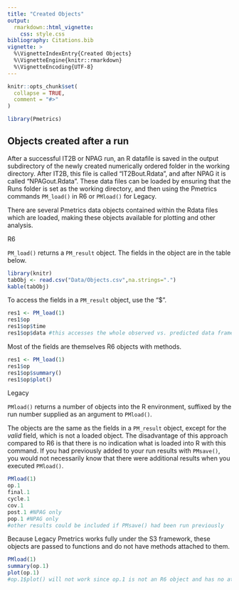 ```yaml
---
title: "Created Objects"
output: 
  rmarkdown::html_vignette:
    css: style.css
bibliography: Citations.bib
vignette: >
  %\VignetteIndexEntry{Created Objects}
  %\VignetteEngine{knitr::rmarkdown}
  %\VignetteEncoding{UTF-8}
---
```


```r
knitr::opts_chunk$set(
  collapse = TRUE,
  comment = "#>"
)
```

```r
library(Pmetrics)
```

## Objects created after a run

After a successful IT2B or NPAG run, an R datafile is saved in the
output subdirectory of the newly created numerically ordered folder in
the working directory. After IT2B, this file is called "IT2Bout.Rdata",
and after NPAG it is called "NPAGout.Rdata". These data files can be loaded by ensuring that the
Runs folder is set as the working directory, and then using the Pmetrics
commands `PM_load()` in <span class="r6">R6</span> or `PMload()` for 
<span class="legacy">Legacy</span>.

There are several Pmetrics data objects contained within the Rdata files
which are loaded, making these objects available for
plotting and other analysis. 

<span class="r6">R6</span>

`PM_load()` returns a `PM_result` object. The fields in the object are in the table below.


```r
library(knitr)
tabObj <- read.csv("Data/Objects.csv",na.strings=".")
kable(tabObj)
```

To access the fields in a `PM_result` object, use the "$". 

```r
res1 <- PM_load(1)
res1$op
res1$op$time
res1$op$data #this accesses the whole observed vs. predicted data frame
```

Most of the fields are themselves R6 objects with methods.

```r
res1 <- PM_load(1)
res1$op
res1$op$summary()
res1$op$plot()
```

<span class="legacy">Legacy</span>

`PMload()` returns a number of objects into the R environment, suffixed by the run number supplied as an argument to `PMload()`. 

The objects are the same as the fields in a `PM_result` object, except for the *valid* field, which is not a loaded object. The disadvantage of this approach compared to R6 is that there is no indication what is loaded into R with this command. If you had previously added to your run results with `PMsave()`, you would not necessarily know that there were additional results when you executed `PMload()`.


```r
PMload(1)
op.1
final.1
cycle.1
cov.1
post.1 #NPAG only
pop.1 #NPAG only
#other results could be included if PMsave() had been run previously
```

Because Legacy Pmetrics works fully under the S3 framework, these objects are passed to functions and do not have methods attached to them.

```r
PMload(1)
summary(op.1)
plot(op.1)
#op.1$plot() will not work since op.1 is not an R6 object and has no attached methods
```

 